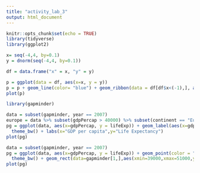 ```yaml
---
title: "activity_lab_3"
output: html_document
---
```


```r
knitr::opts_chunk$set(echo = TRUE)
library(tidyverse)
library(ggplot2)
```


```r
x= seq(-4,4, by=0.1)
y = dnorm(seq(-4,4, by=0.1))

df = data.frame("x" = x, "y" = y)

p = ggplot(data = df, aes(x=x, y = y))
p = p + geom_line(color= "blue") + geom_ribbon(data = df[df$x<(-1),], aes(x=x,ymin=0, ymax=y), fill="red")
plot(p)

```



```r
library(gapminder)
```

```r
data = subset(gapminder, year == 2007)
europe = data %>% subset(gdpPercap > 40000) %>% subset(continent == "Europe")
pg = ggplot(data, aes(x=gdpPercap, y = lifeExp)) + geom_label(aes(x=gdpPercap,y= lifeExp, label = country),data = europe) + geom_point(color = "blue") +
  theme_bw() + labs(x="GDP per capita",y="Life Expectancy")
plot(pg)
```


```r
data = subset(gapminder, year == 2007)
pg = ggplot(data, aes(x=gdpPercap, y = lifeExp)) + geom_point(color = "blue") +
  theme_bw() + geom_rect(data=gapminder[1,],aes(xmin=39000,xmax=51000,ymin=75,ymax=85), fill="red", alpha=0.1) + geom_label(aes(x=45000,y=68,label="Countries with \n  highest GDP"),size=3,fill="light blue") + labs(x="GDP per capita",y="Life Expectancy")
plot(pg)
```

<!-- annotate("rect", xmin=39000,ymin=75,xmax=51000,ymax=85, alpha=0.2, fill="red",label="Countries with the highest GDP") -->

<!-- geom_text(aes(x=40000,y=68,label="Countries with \n  highest GDP"),size = 3, vjust = 0, hjust = 0) -->


